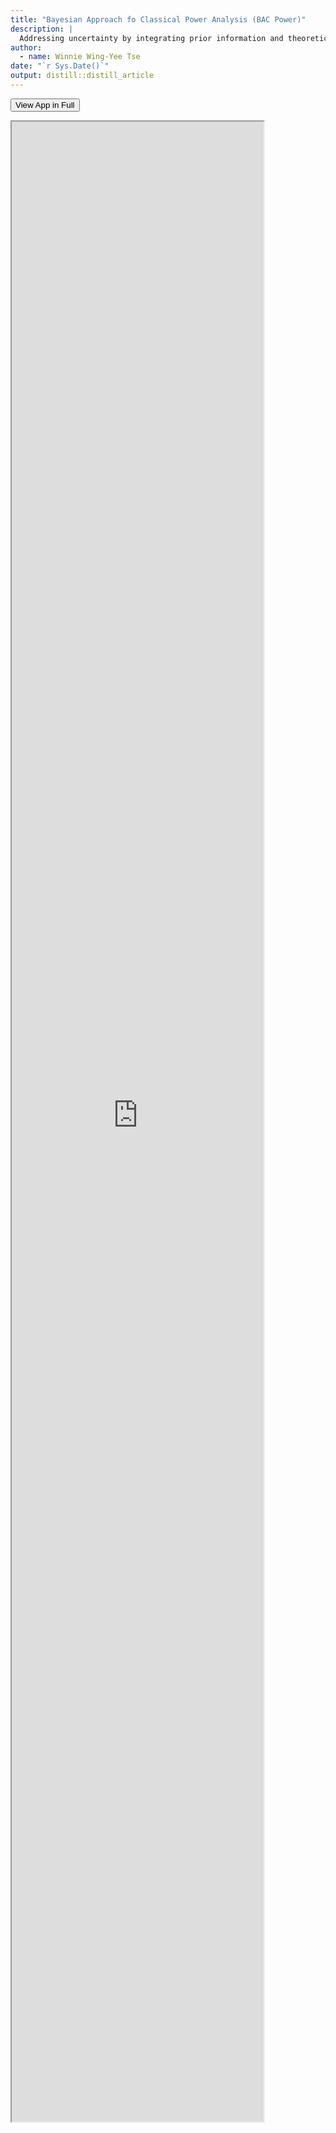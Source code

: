 ```yaml
---
title: "Bayesian Approach fo Classical Power Analysis (BAC Power)"
description: |
  Addressing uncertainty by integrating prior information and theoretical insights for power analysis
author:
  - name: Winnie Wing-Yee Tse
date: "`r Sys.Date()`"
output: distill::distill_article
---
```


<a href="https://winnie-wy-tse.shinyapps.io/hcb_shiny/"><button type="button">View App in Full</button></a>

<iframe src="https://winnie-wy-tse.shinyapps.io/hcb_shiny/"></iframe>

<!-- CSS custom style -->
<style>
  d-article {
    text-align: center;
    display: block;
    }
  
  iframe {
    width: 80%!important;
    height: 80vh!important; 
  }
  
  iframe:focus {
    outline: none;
  }

  iframe[seamless] {
    display: block;
  }
</style>
